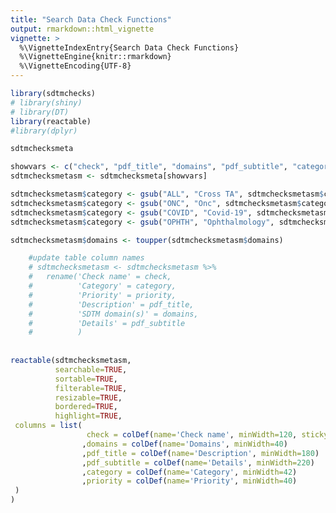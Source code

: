 ```yaml
---
title: "Search Data Check Functions"
output: rmarkdown::html_vignette
vignette: >
  %\VignetteIndexEntry{Search Data Check Functions}
  %\VignetteEngine{knitr::rmarkdown}
  %\VignetteEncoding{UTF-8}
---
```




```r

library(sdtmchecks) 
# library(shiny)
# library(DT) 
library(reactable)
#library(dplyr)

sdtmchecksmeta

```

```r

showvars <- c("check", "pdf_title", "domains", "pdf_subtitle", "category", "priority")
sdtmchecksmetasm <- sdtmchecksmeta[showvars]

sdtmchecksmetasm$category <- gsub("ALL", "Cross TA", sdtmchecksmetasm$category)
sdtmchecksmetasm$category <- gsub("ONC", "Onc", sdtmchecksmetasm$category)
sdtmchecksmetasm$category <- gsub("COVID", "Covid-19", sdtmchecksmetasm$category)
sdtmchecksmetasm$category <- gsub("OPHTH", "Ophthalmology", sdtmchecksmetasm$category)

sdtmchecksmetasm$domains <- toupper(sdtmchecksmetasm$domains)

    #update table column names
    # sdtmchecksmetasm <- sdtmchecksmetasm %>%
    #   rename('Check name' = check,
    #          'Category' = category,
    #          'Priority' = priority,
    #          'Description' = pdf_title,
    #          'SDTM domain(s)' = domains,
    #          'Details' = pdf_subtitle
    #          )
    
    
reactable(sdtmchecksmetasm,
          searchable=TRUE,
          sortable=TRUE,
          filterable=TRUE,
          resizable=TRUE,
          bordered=TRUE,
          highlight=TRUE,
 columns = list( 
                 check = colDef(name='Check name', minWidth=120, sticky="left")
                ,domains = colDef(name='Domains', minWidth=40)
                ,pdf_title = colDef(name='Description', minWidth=180)
                ,pdf_subtitle = colDef(name='Details', minWidth=220)
                ,category = colDef(name='Category', minWidth=42)
                ,priority = colDef(name='Priority', minWidth=40)
 )
)
```

